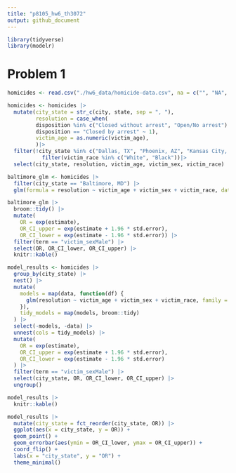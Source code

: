 ```yaml
---
title: "p8105_hw6_th3072"
output: github_document
---
```

```r
library(tidyverse)
library(modelr)
```

# Problem 1
```r
homicides <- read.csv("./hw6_data/homicide-data.csv", na = c("", "NA", "Unknown"))

homicides <- homicides |>
  mutate(city_state = str_c(city, state, sep = ", "),
         resolution = case_when(
         disposition %in% c("Closed without arrest", "Open/No arrest") ~ 0,
         disposition == "Closed by arrest" ~ 1),
         victim_age = as.numeric(victim_age),
         )|>
  filter(!city_state %in% c("Dallas, TX", "Phoenix, AZ", "Kansas City, MO", "Tulsa, AL"))|> 
           filter(victim_race %in% c("White", "Black"))|>
  select(city_state, resolution, victim_age, victim_sex, victim_race)
```

```r
baltimore_glm <- homicides |>
  filter(city_state == "Baltimore, MD") |>
  glm(formula = resolution ~ victim_age + victim_sex + victim_race, data = _, family = binomial())

baltimore_glm |> 
  broom::tidy() |> 
  mutate(
    OR = exp(estimate), 
    OR_CI_upper = exp(estimate + 1.96 * std.error),
    OR_CI_lower = exp(estimate - 1.96 * std.error)) |> 
  filter(term == "victim_sexMale") |> 
  select(OR, OR_CI_lower, OR_CI_upper) |>
  knitr::kable()
```

```r
model_results <- homicides |>
  group_by(city_state) |>
  nest() |>
  mutate(
    models = map(data, function(df) {
      glm(resolution ~ victim_age + victim_sex + victim_race, family = binomial(), data = df)
    }),
    tidy_models = map(models, broom::tidy)
  ) |>
  select(-models, -data) |>
  unnest(cols = tidy_models) |>
  mutate(
    OR = exp(estimate),
    OR_CI_upper = exp(estimate + 1.96 * std.error),
    OR_CI_lower = exp(estimate - 1.96 * std.error)
  ) |>
  filter(term == "victim_sexMale") |>
  select(city_state, OR, OR_CI_lower, OR_CI_upper) |>
  ungroup()

model_results |>
  knitr::kable()

```

```r
model_results |>
  mutate(city_state = fct_reorder(city_state, OR)) |>
  ggplot(aes(x = city_state, y = OR)) +
  geom_point() +
  geom_errorbar(aes(ymin = OR_CI_lower, ymax = OR_CI_upper)) +
  coord_flip() +  
  labs(x = "city_state", y = "OR") +
  theme_minimal()
```

